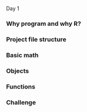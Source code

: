 Day 1

### Why program and why R?

### Project file structure

### Basic math

### Objects

### Functions

### Challenge
